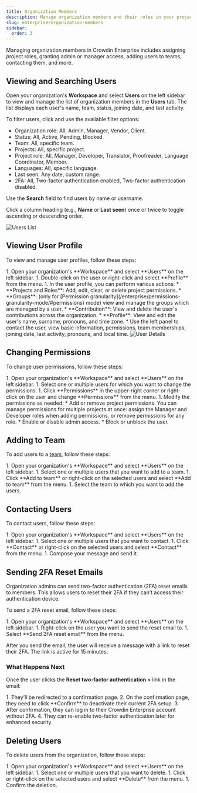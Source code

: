 ```yaml
---
title: Organization Members
description: Manage organization members and their roles in your project
slug: enterprise/organization-members
sidebar:
  order: 3
---
```



Managing organization members in Crowdin Enterprise includes assigning project roles, granting admin or manager access, adding users to teams, contacting them, and more.

## Viewing and Searching Users

Open your organization's **Workspace** and select **Users** on the left sidebar to view and manage the list of organization members in the **Users** tab. The list displays each user's name, team, status, joining date, and last activity.

To filter users, click <Icon name="mdi:filter-variant" class="inline-icon" /> and use the available filter options:

* Organization role: All, Admin, Manager, Vendor, Client.
* Status: All, Active, Pending, Blocked.
* Team: All, specific team.
* Projects: All, specific project.
* Project role: All, Manager, Developer, Translator, Proofreader, Language Coordinator, Member.
* Languages: All, specific language.
* Last seen: Any date, custom range.
* 2FA: All, Two-factor authentication enabled, Two-factor authentication disabled.

Use the **Search** field to find users by name or username.

Click a column heading (e.g., **Name** or **Last seen**) once or twice to toggle ascending or descending order.

<Image src={usersList} alt="Users List" />

## Viewing User Profile

To view and manage user profiles, follow these steps:

<Steps>
  1. Open your organization's **Workspace** and select **Users** on the left sidebar.
  1. Double-click on the user or right-click and select **Profile** from the menu.
  1. In the user profile, you can perform various actions:
      * **Projects and Roles**: Add, edit, clear, or delete project permissions.
      * **Groups**: (only for [Permission granularity](/enterprise/permissions-granularity-mode/#permissions) mode) view and manage the groups which are managed by a user.
      * **Contribution**: View and delete the user's contributions across the organization.
      * **Profile**: View and edit the user's name, surname, pronouns, and time zone.
      * Use the left panel to contact the user, view basic information, permissions, team memberships, joining date, last activity, pronouns, and local time.
</Steps>

<Image src={userDetails} alt="User Details" />

## Changing Permissions

To change user permissions, follow these steps:

<Steps>
  1. Open your organization's **Workspace** and select **Users** on the left sidebar.
  1. Select one or multiple users for which you want to change the permissions.
  1. Click **Permissions** in the upper-right corner or right-click on the user and change **Permissions** from the menu.
  1. Modify the permissions as needed:
      * Add or remove project permissions. You can manage permissions for multiple projects at once: assign the Manager and Developer roles when adding permissions, or remove permissions for any role.
      * Enable or disable admin access.
      * Block or unblock the user.
</Steps>

## Adding to Team

To add users to a [team](/enterprise/teams/), follow these steps:

<Steps>
  1. Open your organization's **Workspace** and select **Users** on the left sidebar.
  1. Select one or multiple users that you want to add to a team.
  1. Click **Add to team** or right-click on the selected users and select **Add to team** from the menu.
  1. Select the team to which you want to add the users.
</Steps>

## Contacting Users

To contact users, follow these steps:

<Steps>
  1. Open your organization's **Workspace** and select **Users** on the left sidebar.
  1. Select one or multiple users that you want to contact.
  1. Click **Contact** or right-click on the selected users and select **Contact** from the menu.
  1. Compose your message and send it.
</Steps>

## Sending 2FA Reset Emails

Organization admins can send two-factor authentication (2FA) reset emails to members. This allows users to reset their 2FA if they can’t access their authentication device.

To send a 2FA reset email, follow these steps:

<Steps>
  1. Open your organization's **Workspace** and select **Users** on the left sidebar.
  1. Right-click on the user you want to send the reset email to.
  1. Select **Send 2FA reset email** from the menu.
</Steps>

After you send the email, the user will receive a message with a link to reset their 2FA. The link is active for 15 minutes.

### What Happens Next

Once the user clicks the **Reset two-factor authentication >** link in the email:

<Steps>
  1. They’ll be redirected to a confirmation page.
  2. On the confirmation page, they need to click **Confirm** to deactivate their current 2FA setup.
  3. After confirmation, they can log in to their Crowdin Enterprise account without 2FA.
  4. They can re-enable two-factor authentication later for enhanced security.
</Steps>

## Deleting Users

To delete users from the organization, follow these steps:

<Steps>
  1. Open your organization's **Workspace** and select **Users** on the left sidebar.
  1. Select one or multiple users that you want to delete.
  1. Click <Icon name="mdi:delete" class="inline-icon" /> or right-click on the selected users and select **Delete** from the menu.
  1. Confirm the deletion.
</Steps>
